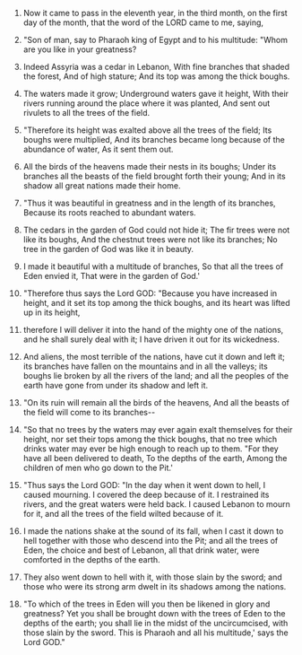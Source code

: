 
1. Now it came to pass in the eleventh year, in the third month, on the first day of the month, that the word of the LORD came to me, saying,

2. "Son of man, say to Pharaoh king of Egypt and to his multitude: "Whom are you like in your greatness?

3. Indeed Assyria was a cedar in Lebanon, With fine branches that shaded the forest, And of high stature; And its top was among the thick boughs.

4. The waters made it grow; Underground waters gave it height, With their rivers running around the place where it was planted, And sent out rivulets to all the trees of the field.

5. "Therefore its height was exalted above all the trees of the field; Its boughs were multiplied, And its branches became long because of the abundance of water, As it sent them out.

6. All the birds of the heavens made their nests in its boughs; Under its branches all the beasts of the field brought forth their young; And in its shadow all great nations made their home.

7. "Thus it was beautiful in greatness and in the length of its branches, Because its roots reached to abundant waters.

8. The cedars in the garden of God could not hide it; The fir trees were not like its boughs, And the chestnut trees were not like its branches; No tree in the garden of God was like it in beauty.

9. I made it beautiful with a multitude of branches, So that all the trees of Eden envied it, That were in the garden of God.'

10. "Therefore thus says the Lord GOD: "Because you have increased in height, and it set its top among the thick boughs, and its heart was lifted up in its height,

11. therefore I will deliver it into the hand of the mighty one of the nations, and he shall surely deal with it; I have driven it out for its wickedness.

12. And aliens, the most terrible of the nations, have cut it down and left it; its branches have fallen on the mountains and in all the valleys; its boughs lie broken by all the rivers of the land; and all the peoples of the earth have gone from under its shadow and left it.

13. "On its ruin will remain all the birds of the heavens, And all the beasts of the field will come to its branches--

14. "So that no trees by the waters may ever again exalt themselves for their height, nor set their tops among the thick boughs, that no tree which drinks water may ever be high enough to reach up to them. "For they have all been delivered to death, To the depths of the earth, Among the children of men who go down to the Pit.'

15. "Thus says the Lord GOD: "In the day when it went down to hell, I caused mourning. I covered the deep because of it. I restrained its rivers, and the great waters were held back. I caused Lebanon to mourn for it, and all the trees of the field wilted because of it.

16. I made the nations shake at the sound of its fall, when I cast it down to hell together with those who descend into the Pit; and all the trees of Eden, the choice and best of Lebanon, all that drink water, were comforted in the depths of the earth.

17. They also went down to hell with it, with those slain by the sword; and those who were its strong arm dwelt in its shadows among the nations.

18. "To which of the trees in Eden will you then be likened in glory and greatness? Yet you shall be brought down with the trees of Eden to the depths of the earth; you shall lie in the midst of the uncircumcised, with those slain by the sword. This is Pharaoh and all his multitude,' says the Lord GOD."



